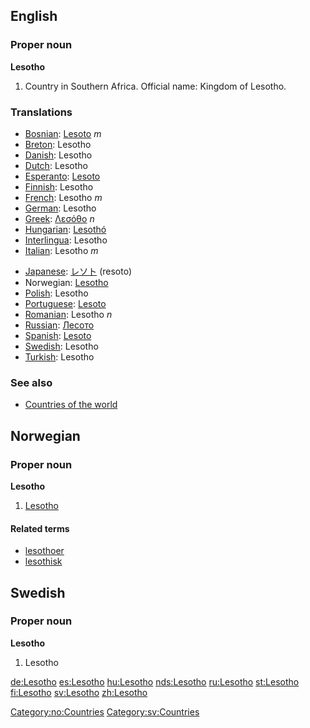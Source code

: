 ==English==

===Proper noun===
'''Lesotho'''
# Country in Southern Africa. Official name: Kingdom of Lesotho.

===Translations===
{{top}}
*[[Bosnian]]: [[Lesoto]] ''m''
*[[Breton]]: Lesotho
*[[Danish]]: Lesotho
*[[Dutch]]: Lesotho
*[[Esperanto]]: [[Lesoto]]
*[[Finnish]]: Lesotho
*[[French]]: Lesotho ''m''
*[[German]]: Lesotho
*[[Greek]]: [[Λεσόθο]] ''n''
*[[Hungarian]]: [[Lesothó]]
*[[Interlingua]]: Lesotho
*[[Italian]]: Lesotho ''m''
{{mid}}
*[[Japanese]]: [[レソト]] (resoto)
*Norwegian: [[#Norwegian|Lesotho]]
*[[Polish]]: Lesotho
*[[Portuguese]]: [[Lesoto]]
*[[Romanian]]: Lesotho ''n''
*[[Russian]]: [[Лесото]]
*[[Spanish]]: [[Lesoto]]
*[[Swedish]]: Lesotho
*[[Turkish]]: Lesotho
{{bottom}}

===See also===
* [[Countries of the world]]

==Norwegian==
===Proper noun===
[[Category:no:Countries]]
'''Lesotho'''
#[[#English|Lesotho]]
====Related terms====
*[[lesothoer]]
*[[lesothisk]]

==Swedish==
===Proper noun===
'''Lesotho'''
#Lesotho

[[Category:sv:Countries]]

[[de:Lesotho]]
[[es:Lesotho]]
[[hu:Lesotho]]
[[nds:Lesotho]]
[[ru:Lesotho]]
[[st:Lesotho]]
[[fi:Lesotho]]
[[sv:Lesotho]]
[[zh:Lesotho]]